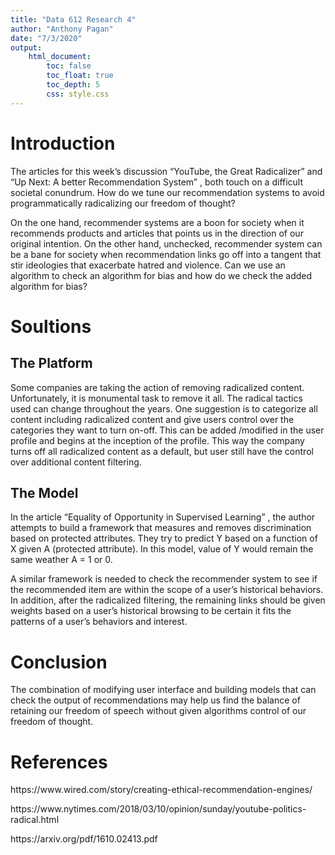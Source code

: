 ```yaml
---
title: "Data 612 Research 4"
author: "Anthony Pagan"
date: "7/3/2020"
output: 
    html_document:
        toc: false
        toc_float: true
        toc_depth: 5
        css: style.css
---
```


# Introduction

The articles for this week's discussion "YouTube, the Great Radicalizer" and "Up Next: A better Recommendation System" ,  both touch on a difficult societal conundrum. How do we tune our recommendation systems to avoid programmatically radicalizing our freedom of thought?

On the one hand, recommender systems are a boon for society when it recommends products and articles that points us in the direction of our original intention. On the other hand, unchecked,  recommender system can be a bane for society when recommendation links go off into a tangent that stir ideologies that exacerbate hatred and violence.  Can we use an algorithm to check an algorithm for bias and how do we check the added algorithm for bias?

# Soultions

## The Platform

Some companies are taking the action of removing radicalized content. Unfortunately, it is monumental task to remove it all. The radical tactics used can change throughout the years. One suggestion is to categorize all content  including radicalized content and give users control over the  categories they want to turn on-off. This can be added /modified in the user profile and begins at the inception of the profile. This way the company turns off all radicalized content as a default, but user still have the  control over additional content filtering. 

## The Model

In the article "Equality of Opportunity in Supervised Learning" , the author attempts to build a framework that measures and removes discrimination based on protected attributes. They try to predict Y based on a function of X given A (protected attribute). In this model, value of Y would remain the same weather A = 1 or 0. 

 A similar framework is needed to check the recommender system to see if the recommended item are within the scope of a user's historical behaviors. In addition,  after the radicalized filtering, the remaining links should be given weights based on a user's historical browsing to be certain it fits the patterns of a user's behaviors and interest.

# Conclusion

The combination of modifying user interface and building models that can check the output of recommendations may help us find the balance of retaining  our freedom of speech without given algorithms control of our freedom of thought. 

# References

https://www.wired.com/story/creating-ethical-recommendation-engines/

https://www.nytimes.com/2018/03/10/opinion/sunday/youtube-politics-radical.html

https://arxiv.org/pdf/1610.02413.pdf



